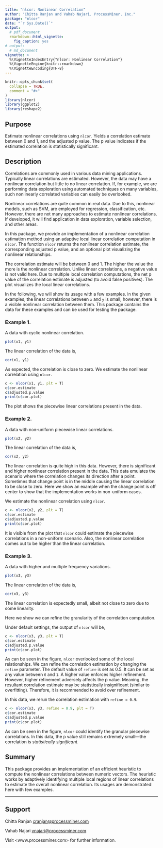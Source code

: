 ```yaml
---
title: "nlcor: Nonlinear Correlation"
author: "Chitta Ranjan and Vahab Najari, ProcessMiner, Inc."
package: "nlcor"
date: "`r Sys.Date()`"
output:
  # pdf_document
  rmarkdown::html_vignette:
    fig_caption: yes
# output:
  # md_document
vignette: >
  %\VignetteIndexEntry{"nlcor: Nonlinear Correlation"}
  %\VignetteEngine{knitr::rmarkdown}
  %\VignetteEncoding{UTF-8}
---
```


```r
knitr::opts_chunk$set(
  collapse = TRUE,
  comment = "#>"
)
library(nlcor)
library(ggplot2)
library(reshape2)
```

## Purpose 
Estimate nonlinear correlations using `nlcor`. Yields a correlation 
estimate between 0 and 1, and the adjusted p value. The p value indicates if
the estimated correlation is statistically significant.

## Description
Correlations are commonly used in various data mining applications. 
Typically linear correlations are estimated. However, the data
may have a nonlinear correlation but little to no linear correlation. If,
for example, we are performing data exploration 
using automated techniques on many variables,
such nonlinearly correlated variables can easily be overlooked.

Nonlinear correlations are quite common in real data. Due to this, nonlinear
models, such as SVM, are employed for regression, classification, etc.
However, there are not many approaches to estimate nonlinear correlations.
If developed, it will find 
application in data exploration, variable selection, and other areas.

In this package, we provide an implementation of a nonlinear correlation 
estimation method using an adaptive local linear correlation computation in
`nlcor`. The function
`nlcor` returns the nonlinear correlation estimate, the corresponding 
adjusted p value, and an optional plot visualizing the nonlinear relationships. 

The correlation estimate will be between 0 and 1. The higher the value the more 
is the nonlinear correlation. Unlike linear correlations, a negative value is not 
valid here. Due to multiple local correlation computations, the net p value
of the correlation estimate is adjusted (to avoid false positives). The plot
visualizes the local linear correlations.

In the following, we will show its usage with a few examples. In the given examples,
the linear correlations between `x` and `y` is small, however, there is a 
visible nonlinear correlation between them. This package contains the data
for these examples and can be used for testing the package.

### Example 1.

A data with cyclic nonlinear correlation.


```r
plot(x1, y1)
```

The linear correlation of the data is,
```r
cor(x1, y1)
```

As expected, the correlation is close to zero. We estimate the nonlinear
correlation using `nlcor`.

```r
c <- nlcor(x1, y1, plt = T)
c$cor.estimate
c$adjusted.p.value
print(c$cor.plot)
```

The plot shows the piecewise linear correlations present in the data.

### Example 2.

A data with non-uniform piecewise linear correlations.

```r
plot(x2, y2)
```

The linear correlation of the data is,
```r
cor(x2, y2)
```

The linear correlation is quite high in this data. However, there is 
significant and higher nonlinear correlation present in the data. 
This data emulates the scenario where the correlation changes its
direction after a point. Sometimes that change point is in the middle causing
the linear correlation to be close to zero. Here we show an example when the 
change point is off center to show that the implementation works in 
non-uniform cases.

We estimate the nonlinear correlation using `nlcor`.

```r
c <- nlcor(x2, y2, plt = T)
c$cor.estimate
c$adjusted.p.value
print(c$cor.plot)
```

It is visible from the plot that `nlcor` could estimate the piecewise
correlations in a non-uniform scenario. Also, the nonlinear correlation comes
out to be higher than the linear correlation.

### Example 3.
A data with higher and multiple frequency variations.

```r
plot(x3, y3)
```

The linear correlation of the data is,
```r
cor(x3, y3)
```

The linear correlation is expectedly small, albeit not close to zero due to 
some linearity.

Here we show we can refine the granularity of the correlation computation.

Under default settings, the output of `nlcor` will be,

```r
c <- nlcor(x3, y3, plt = T)
c$cor.estimate
c$adjusted.p.value
print(c$cor.plot)
```

As can be seen in the figure, `nlcor` overlooked some of the local relationships.
We can refine the correlation estimation by changing the `refine` parameter. 
The default value of `refine` is set as 0.5. It can be set as any 
value between `0` and `1`. A higher value enforces higher refinement. However,
higher refinement adversely affects the p value. Meaning, the resultant 
correlation estimate may be statistically insignificant (similar to overfitting).
Therefore, it is recommended to avoid over refinement.

In this data, we rerun the correlation estimation with `refine = 0.9`.

```r
c <- nlcor(x3, y3, refine = 0.9, plt = T)
c$cor.estimate
c$adjusted.p.value
print(c$cor.plot)
```

As can be seen in the figure, `nlcor` could identify the granular piecewise
correlations. In this data, the p value still remains extremely small—the
correlation is _statistically significant_.

## Summary
This package provides
an implementation of an efficient heuristic to compute the nonlinear correlations between numeric vectors. The heuristic works by adaptively     identifying multiple local regions of linear correlations to estimate the     overall nonlinear correlation. Its usages are demonstrated here with few
examples. 

---
## Support
Chitta Ranjan
<cranjan@processminer.com>

Vahab Najari
<vnajari@processminer.com>

Visit <www.processminer.com> for further information.


